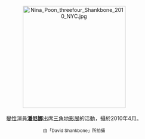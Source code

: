 <center>
[[File:Nina_Poon_threefour_Shankbone_2010_NYC.jpg|275px]]
<br><br>
[[變性|變性]]演員'''[[潘尼娜|潘尼娜]]'''出席[[三角地影展|三角地影展]]的活動，攝於2010年4月。
<p>
<small>由「David Shankbone」所拍攝</small>
</center>